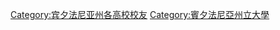 {{Commonscat|Alumni of Pennsylvania State University}}

[[Category:宾夕法尼亚州各高校校友‎|Category:宾夕法尼亚州各高校校友‎]]
[[Category:賓夕法尼亞州立大學|Category:賓夕法尼亞州立大學]]
